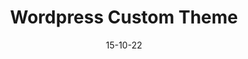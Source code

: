 ---
 title: "Wordpress Custom Theme"
 excerpt: "adkalsdjsajdlaskdjlasjskjlasjdlaskjdlaksjlaksklasdklasdjkladjlaksjlaksdjlasdjaksdjlasdsladsajasjlaslasjdlajdsljdsal 
asdjalsdjlaksjdlaskjklajdsklajdaklsjklajsakldjasl"
 content: "Wordpress es un sistema gestor contenido que nos permite crear y administrar nuestro Sitio Web, básicamente con Wordpress podemos tener un sitio web en tiempo record, pero cuenta con un ecosistema bastante amplio y soportado que nos permite hacer cosas más interesante y tan potente como cualquier otros sitios web desarrollado en otras tecnologías, si quieres saber más has click"
 singleContent: "Wordpress es un sistema gestor contenido que nos permite crear y administrar nuestro Sitio Web, básicamente con Wordpress podemos tener un sitio web en tiempo record, pero cuenta con un ecosistema bastante amplio y soportado que nos permite hacer cosas más interesante y tan potente como cualquier otros sitios web desarrollado en otras tecnologías."
 mas: "Aquí." 
 date: "15-10-22"
 cardimg: "W"
 parent: "servicios"
 slug: "wordpress"
---